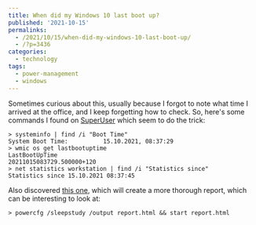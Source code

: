 ---
title: When did my Windows 10 last boot up?
published: '2021-10-15'
permalinks:
  - /2021/10/15/when-did-my-windows-10-last-boot-up/
  - /?p=3436
categories:
  - technology
tags:
  - power-management
  - windows
---

Sometimes curious about this, usually because I forgot to note what time I arrived at the office, and I keep forgetting how to check. So, here's some commands I found on <a href="https://superuser.com/q/523726/62">SuperUser</a> which seem to do the trick:

```dos
> systeminfo | find /i "Boot Time"
System Boot Time:          15.10.2021, 08:37:29
> wmic os get lastbootuptime
LastBootUpTime
20211015083729.500000+120
> net statistics workstation | find /i "Statistics since"
Statistics since 15.10.2021 08:37:45
```

Also discovered <a href="https://superuser.com/a/1350900/62">this one</a>, which will create a more thorough report, which can be interesting to look at:

```dos
> powercfg /sleepstudy /output report.html && start report.html
```
